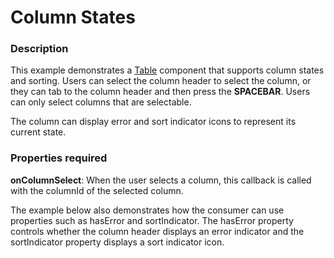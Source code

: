 
# Column States

### Description
This example demonstrates a [Table](/components/cerner-terra-framework-docs/table/about) component that supports column states and sorting.
Users can select the column header to select the column, or they can tab to the column header and then press the **SPACEBAR**.
Users can only select columns that are selectable.

The column can display error and sort indicator icons to represent its current state.

### Properties required
**onColumnSelect**: When the user selects a column, this callback is called with the columnId of the selected column.

The example below also demonstrates how the consumer can use properties such as hasError and sortIndicator. The hasError property controls whether the column header displays an error indicator and the sortIndicator property displays a sort indicator icon.

<TableColumnStates title='Table Column States' />
